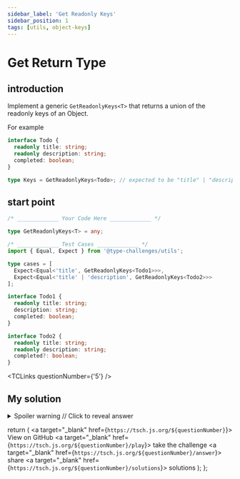 ```yaml
---
sidebar_label: 'Get Readonly Keys'
sidebar_position: 1
tags: [utils, object-keys]
---
```


# Get Return Type

## introduction

Implement a generic `GetReadonlyKeys<T>` that returns a union of the readonly keys of an Object.

For example

```ts
interface Todo {
  readonly title: string;
  readonly description: string;
  completed: boolean;
}

type Keys = GetReadonlyKeys<Todo>; // expected to be "title" | "description"
```

## start point

```ts
/* _____________ Your Code Here _____________ */

type GetReadonlyKeys<T> = any;

/* _____________ Test Cases _____________ */
import { Equal, Expect } from '@type-challenges/utils';

type cases = [
  Expect<Equal<'title', GetReadonlyKeys<Todo1>>>,
  Expect<Equal<'title' | 'description', GetReadonlyKeys<Todo2>>>
];

interface Todo1 {
  readonly title: string;
  description: string;
  completed: boolean;
}

interface Todo2 {
  readonly title: string;
  readonly description: string;
  completed?: boolean;
}
```

<TCLinks questionNumber={'5'} />

## My solution

<details>

<summary>Spoiler warning // Click to reveal answer</summary>

```ts twoslash
export type ReadonlyKeys<T extends object> = {
  [P in keyof T]-?: IfEquals<{ [Q in P]: T[P] }, { -readonly [Q in P]: T[P] }, never, P>;
}[keyof T];

type IfEquals<X, Y, A = X, B = never> = (<T>() => T extends X ? 1 : 2) extends <
  T
>() => T extends Y ? 1 : 2
  ? A
  : B;
```

</details>

  return (
    <span className="badge-links">
      <a target="\_blank" href={`https://tsch.js.org/${questionNumber}`}>
        View on GitHub
      </a>
      <a target="\_blank" href={`https://tsch.js.org/${questionNumber}/play`}>
        take the challenge
      </a>
      <a target="\_blank" href={`https://tsch.js.org/${questionNumber}/answer`}>
        share
      </a>
      <a target="\_blank" href={`https://tsch.js.org/${questionNumber}/solutions`}>
        solutions
      </a>
    </span>
  );
};
